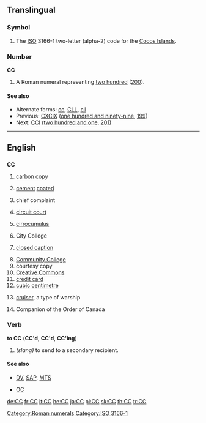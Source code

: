{{also|cc|Cc|cC}}
==Translingual==
===Symbol===
{{infl|mul|symbol}}
# The [[ISO]] 3166-1 two-letter (alpha-2) code for the [[Cocos Islands]].

===Number===
'''CC'''

# A Roman numeral representing [[two hundred]] ([[200]]).

====See also====
* Alternate forms: [[cc]], [[CLL]], [[cll]]
* Previous: [[CXCIX]] ([[one hundred and ninety-nine]], [[199]])
* Next: [[CCI]] ([[two hundred and one]], [[201]])

[[Category:Roman numerals]]

[[Category:ISO 3166-1]]
----
==English==

==={{initialism}}===
'''CC'''

# [[carbon copy]]
# {{context|fasteners}} [[cement]] [[coated]]
# {{medicine}} chief complaint
# [[circuit court]]
# {{weather}} [[cirrocumulus]]
# City College
# {{television}} [[closed caption]]
# [[w:Community college|Community College]]
# courtesy copy
# [[Creative Commons]]
# [[credit card]]
# [[cubic]] [[centimetre]]
# {{military}} [[cruiser]], a type of warship
# {{Canada}} Companion of the Order of Canada

===Verb===
'''to CC''' ('''CC'd''', '''CC'd''', '''CC'ing''')

# ''(slang)'' to send to a secondary recipient.

====See also====
* {{sense|television}} [[DV]], [[SAP]], [[MTS]]
* {{sense|Canada}} [[OC]]

[[de:CC]]
[[fr:CC]]
[[it:CC]]
[[he:CC]]
[[ja:CC]]
[[pl:CC]]
[[sk:CC]]
[[th:CC]]
[[tr:CC]]
